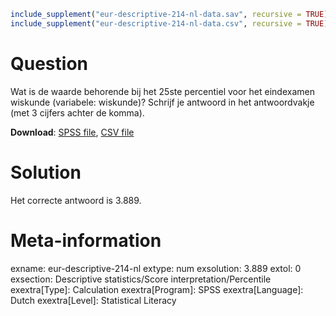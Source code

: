 ```r
include_supplement("eur-descriptive-214-nl-data.sav", recursive = TRUE)
include_supplement("eur-descriptive-214-nl-data.csv", recursive = TRUE)
```

Question
========
Wat is de waarde behorende bij het 25ste percentiel voor het eindexamen wiskunde (variabele: wiskunde)? Schrijf je antwoord in het antwoordvakje (met 3 cijfers achter de komma).

**Download**: [SPSS file](eur-descriptive-214-nl-data.sav), [CSV file](eur-descriptive-214-nl-data.csv)


Solution
========
Het correcte antwoord is 3.889.


Meta-information
================
exname: eur-descriptive-214-nl
extype: num
exsolution: 3.889
extol: 0
exsection: Descriptive statistics/Score interpretation/Percentile
exextra[Type]: Calculation
exextra[Program]: SPSS
exextra[Language]: Dutch
exextra[Level]: Statistical Literacy
